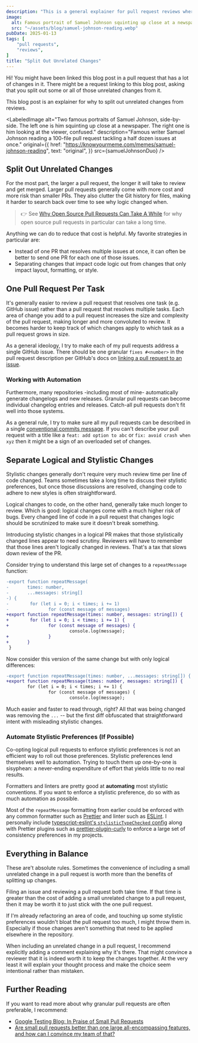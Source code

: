 ```yaml
---
description: "This is a general explainer for pull request reviews where I think unrelated changes should be split into a separate PR."
image:
  alt: Famous portrait of Samuel Johnson squinting up close at a newspaper
  src: "~/assets/blog/samuel-johnson-reading.webp"
pubDate: 2025-01-13
tags: [
	"pull requests",
	"reviews",
]
title: "Split Out Unrelated Changes"
---
```



Hi!
You might have been linked this blog post in a pull request that has a lot of changes in it.
There might be a request linking to this blog post, asking that you split out some or all of those unrelated changes from it.

This blog post is an explainer for why to split out unrelated changes from reviews.

<LabeledImage
	alt="Two famous portraits of Samuel Johnson, side-by-side. The left one is him squinting up close at a newspaper. The right one is him looking at the viewer, confused."
	description="Famous writer Samuel Johnson reading a 100-file pull request tackling a half dozen issues at once."
	original={{
		href: "https://knowyourmeme.com/memes/samuel-johnson-reading",
		text: "original",
	}}
	src={samuelJohnsonDuo}
/>

## Split Out Unrelated Changes

For the most part, the larger a pull request, the longer it will take to review and get merged.
Larger pull requests generally come with more cost and more risk than smaller PRs.
They also clutter the Git history for files, making it harder to search back over time to see why logic changed when.

> 👉 See [Why Open Source Pull Requests Can Take A While](https://www.joshuakgoldberg.com/blog/open-source-pull-request-timing) for why open source pull requests in particular can take a long time.

Anything we can do to reduce that cost is helpful.
My favorite strategies in particular are:

- Instead of one PR that resolves multiple issues at once, it can often be better to send one PR for each one of those issues.
- Separating changes that impact code logic out from changes that only impact layout, formatting, or style.

## One Pull Request Per Task

It's generally easier to review a pull request that resolves one task (e.g. GitHub issue) rather than a pull request that resolves multiple tasks.
Each area of change you add to a pull request increases the size and complexity of the pull request, making longer and more convoluted to review.
It becomes harder to keep track of which changes apply to which task as a pull request grows in size.

As a general ideology, I try to make each of my pull requests address a single GitHub issue.
There should be one granular `fixes #<number>` in the pull request description per GitHub's docs on [linking a pull request to an issue](https://docs.github.com/en/issues/tracking-your-work-with-issues/using-issues/linking-a-pull-request-to-an-issue).

### Working with Automation

Furthermore, many repositories -including most of mine- automatically generate changelogs and new releases.
Granular pull requests can become individual changelog entries and releases.
Catch-all pull requests don't fit well into those systems.

As a general rule, I try to make sure all my pull requests can be described in a single [conventional commits message](https://www.conventionalcommits.org/en/v1.0.0).
If you can't describe your pull request with a title like a `feat: add option to abc` or `fix: avoid crash when xyz` then it might be a sign of an overloaded set of changes.

## Separate Logical and Stylistic Changes

Stylistic changes generally don't require very much review time per line of code changed.
Teams sometimes take a long time to discuss their stylistic preferences, but once those discussions are resolved, changing code to adhere to new styles is often straightforward.

Logical changes to code, on the other hand, generally take much longer to review.
Which is good: logical changes come with a much higher risk of bugs.
Every changed line of code in a pull request that changes logic should be scrutinized to make sure it doesn't break something.

Introducing stylistic changes in a logical PR makes that those stylistically changed lines appear to need scrutiny.
Reviewers will have to remember that those lines aren't logically changed in reviews.
That's a tax that slows down review of the PR.

Consider trying to understand this large set of changes to a `repeatMessage` function:

```diff
-export function repeatMessage(
-       times: number,
-       ...messages: string[]
-) {
-        for (let i = 0; i < times; i += 1)
-               for (const message of messages)
+export function repeatMessage(times: number, messages: string[]) {
+        for (let i = 0; i < times; i += 1) {
+               for (const message of messages) {
                        console.log(message);
+               }
+       }
 }
```

Now consider this version of the same change but with only logical differences:

```diff
-export function repeatMessage(times: number, ...messages: string[]) {
+export function repeatMessage(times: number, messages: string[]) {
        for (let i = 0; i < times; i += 1) {
                for (const message of messages) {
                        console.log(message);
```

Much easier and faster to read through, right?
All that was being changed was removing the `...` -- but the first diff obfuscated that straightforward intent with misleading stylistic changes.

### Automate Stylistic Preferences (If Possible)

Co-opting logical pull requests to enforce stylistic preferences is not an efficient way to roll out those preferences.
Stylistic preferences lend themselves well to automation.
Trying to touch them up one-by-one is sisyphean: a never-ending expenditure of effort that yields little to no real results.

Formatters and linters are pretty good at **automating** most stylistic conventions.
If you want to enforce a stylistic preference, do so with as much automation as possible.

Most of the `repeatMessage` formatting from earlier could be enforced with any common formatter such as [Prettier](https://prettier.io) and linter such as [ESLint](https://eslint.org).
I personally include [typescript-eslint's `stylisticTypeChecked` config](https://typescript-eslint.io/users/configs#stylistic-type-checked) along with Prettier plugins such as [prettier-plugin-curly](https://github.com/JoshuaKGoldberg/prettier-plugin-curly) to enforce a large set of consistency preferences in my projects.

## Everything in Balance

These are't absolute rules.
Sometimes the convenience of including a small unrelated change in a pull request is worth more than the benefits of splitting up changes.

Filing an issue and reviewing a pull request both take time.
If that time is greater than the cost of adding a small unrelated change to a pull request, then it may be worth it to just stick with the one pull request.

If I'm already refactoring an area of code, and touching up some stylistic preferences wouldn't bloat the pull request too much, I might throw them in.
Especially if those changes aren't something that need to be applied elsewhere in the repository.

When including an unrelated change in a pull request, I recommend explicitly adding a comment explaining why it's there.
That might convince a reviewer that it is indeed worth it to keep the changes together.
At the very least it will explain your thought process and make the choice seem intentional rather than mistaken.

## Further Reading

If you want to read more about why granular pull requests are often preferable, I recommend:

- [Google Testing Blog: In Praise of Small Pull Requests](https://testing.googleblog.com/2024/07/in-praise-of-small-pull-requests.html)
- [Are small pull requests better than one large all-encompassing features, and how can I convince my team of that?](https://softwareengineering.stackexchange.com/questions/425665/are-small-pull-requests-better-than-one-large-all-encompasing-features-and-how)
